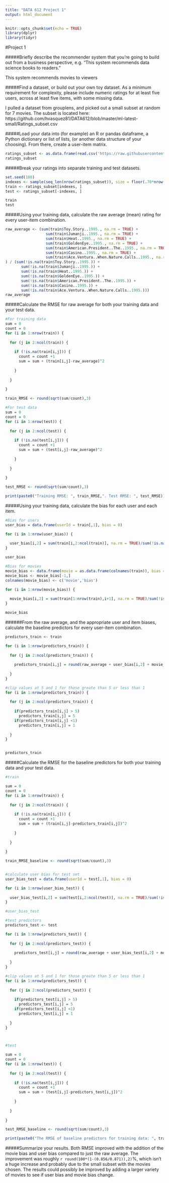 ```yaml
---
title: "DATA 612 Project 1"
output: html_document
---
```


```r
knitr::opts_chunk$set(echo = TRUE)
library(dplyr)
library(tidyr)
```

#Project 1

#####Briefly describe the recommender system that you’re going to build out from a business perspective, e.g. “This system recommends data science books to readers.”

This system recommends movies to viewers





#####Find a dataset, or build out your own toy dataset. As a minimum requirement for complexity, please include numeric ratings for at least five users, across at least five items, with some missing data.

I pulled a dataset from grouplens, and picked out a small subset at random for 7 movies. The subset is located here: https://github.com/hvasquez81/DATA612/blob/master/ml-latest-small/Ratings_subset.csv





#####Load your data into (for example) an R or pandas dataframe, a Python dictionary or list of lists, (or another data structure of your choosing). From there, create a user-item matrix.

```r
ratings_subset <- as.data.frame(read.csv('https://raw.githubusercontent.com/hvasquez81/DATA612/master/ml-latest-small/Ratings_subset.csv', stringsAsFactors = FALSE))
ratings_subset
```





#####Break your ratings into separate training and test datasets.

```r
set.seed(100)
indexes <- sample(seq_len(nrow(ratings_subset)), size = floor(.70*nrow(ratings_subset)))
train <- ratings_subset[indexes, ]
test <- ratings_subset[-indexes, ]

train
test
```





#####Using your training data, calculate the raw average (mean) rating for every user-item combination.

```r
raw_average <- (sum(train$Toy.Story..1995., na.rm = TRUE) + 
                  sum(train$Jumanji..1995., na.rm = TRUE) + 
                  sum(train$Heat..1995., na.rm = TRUE) +
                  sum(train$GoldenEye..1995., na.rm = TRUE) +
                  sum(train$American.President..The..1995., na.rm = TRUE) +
                  sum(train$Casino..1995., na.rm = TRUE) +
                  sum(train$Ace.Ventura..When.Nature.Calls..1995., na.rm = TRUE)
) / (sum(!is.na(train$Toy.Story..1995.)) + 
       sum(!is.na(train$Jumanji..1995.)) + 
       sum(!is.na(train$Heat..1995.)) + 
       sum(!is.na(train$GoldenEye..1995.)) + 
       sum(!is.na(train$American.President..The..1995.)) + 
       sum(!is.na(train$Casino..1995.)) + 
       sum(!is.na(train$Ace.Ventura..When.Nature.Calls..1995.)))
raw_average
```





#####Calculate the RMSE for raw average for both your training data and your test data.

```r
#For training data
sum = 0
count = 0
for (i in 1:nrow(train)) {
  
  for (j in 2:ncol(train)) {
    
    if (!is.na(train[i,j])) {
      count = count +1
      sum = sum + (train[i,j]-raw_average)^2
      
    }
    
  }
  
}

train_RMSE <- round(sqrt(sum/count),3)

#For test data
sum = 0
count = 0
for (i in 1:nrow(test)) {
  
  for (j in 2:ncol(test)) {
    
    if (!is.na(test[i,j])) {
      count = count +1
      sum = sum + (test[i,j]-raw_average)^2
      
    }
    
  }
  
}

test_RMSE <- round(sqrt(sum/count),3)

print(paste0("Training RMSE: ", train_RMSE,". Test RMSE: ", test_RMSE))
```





#####Using your training data, calculate the bias for each user and each item.

```r
#Bias for users
user_bias = data.frame(userId = train[,1], bias = 0)

for (i in 1:nrow(user_bias)) {
  
  user_bias[i,2] = sum(train[i,2:ncol(train)], na.rm = TRUE)/sum(!is.na(train[i,2:ncol(train)])) - raw_average
}

user_bias

#Bias for movies
movie_bias <- data.frame(movie = as.data.frame(colnames(train)), bias = 0)
movie_bias <- movie_bias[-1,]
colnames(movie_bias) <- c('movie','bias')

for (i in 1:nrow(movie_bias)) {
  
  movie_bias[i,2] = sum(train[1:nrow(train),i+1], na.rm = TRUE)/sum(!is.na(train[1:nrow(train),i+1])) - raw_average
}

movie_bias
```





######From the raw average, and the appropriate user and item biases, calculate the baseline predictors for every user-item combination.

```r
predictors_train <- train

for (i in 1:nrow(predictors_train)) {
  
  for (j in 2:ncol(predictors_train)) {
    
    predictors_train[i,j] = round(raw_average + user_bias[i,2] + movie_bias[j-1,2],1)
    
  }
}

#clip values at 5 and 1 for those greate than 5 or less than 1
for (i in 1:nrow(predictors_train)) {
  
  for (j in 2:ncol(predictors_train)) {
    
    if(predictors_train[i,j] > 5) 
      predictors_train[i,j] = 5
    if(predictors_train[i,j] <1)
      predictors_train[i,j] = 1
    
  }
}


predictors_train
```





#####Calculate the RMSE for the baseline predictors for both your training data and your test data.

```r
#train

sum = 0
count = 0
for (i in 1:nrow(train)) {
  
  for (j in 2:ncol(train)) {
    
    if (!is.na(train[i,j])) {
      count = count +1
      sum = sum + (train[i,j]-predictors_train[i,j])^2
      
    }
    
  }
  
}

train_RMSE_baseline <- round(sqrt(sum/count),3)


#calculate user bias for test set
user_bias_test = data.frame(userId = test[,1], bias = 0)

for (i in 1:nrow(user_bias_test)) {
  
  user_bias_test[i,2] = sum(test[i,2:ncol(test)], na.rm = TRUE)/sum(!is.na(test[i,2:ncol(test)])) - raw_average
}

#user_bias_test

#test predictors
predictors_test <- test

for (i in 1:nrow(predictors_test)) {
  
  for (j in 2:ncol(predictors_test)) {
    
    predictors_test[i,j] = round(raw_average + user_bias_test[i,2] + movie_bias[j-1,2],1)
    
  }
}

#clip values at 5 and 1 for those greate than 5 or less than 1
for (i in 1:nrow(predictors_test)) {
  
  for (j in 2:ncol(predictors_test)) {
    
    if(predictors_test[i,j] > 5) 
      predictors_test[i,j] = 5
    if(predictors_test[i,j] <1)
      predictors_test[i,j] = 1
    
  }
}



#test

sum = 0
count = 0
for (i in 1:nrow(test)) {
  
  for (j in 2:ncol(test)) {
    
    if (!is.na(test[i,j])) {
      count = count +1
      sum = sum + (test[i,j]-predictors_test[i,j])^2
      
    }
    
  }
  
}

test_RMSE_baseline <- round(sqrt(sum/count),3)

print(paste0("The RMSE of baseline predictors for training data: ", train_RMSE_baseline,". The RMSE of baseline predictors for test data: ", test_RMSE_baseline))

```





#####Summarize your results.
Both RMSE improved with the addition of the movie bias and user bias compared to just the raw average. The improvement was roughly `r round(100*(1-(0.856/0.871)),2)`%, which isn't a huge increase and probably due to the small subset with the movies chosen. The results could possibly be improved by adding a larger variety of movies to see if user bias and movie bias change.







